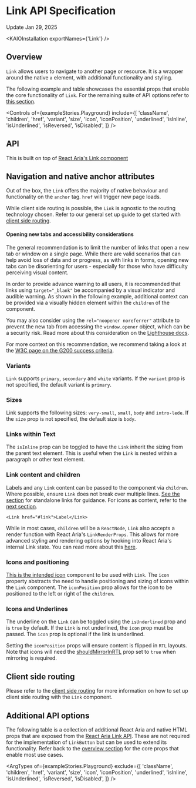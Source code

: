 
<Meta title="Components/Link/API Specification" />

# Link API Specification

Update Jan 29, 2025

<ResourceLinks
  sourceCode="blah blah update when available on main"
  figma="https://www.figma.com/design/FWIOtGjpv9z0by95j1SgP0/Link?node-id=273-4107"
  designGuidelines="/?path=/docs/components-link-usage-guidelines--docs"
/>

<KAIOInstallation exportNames={'Link'} />

## Overview

`Link` allows users to navigate to another page or resource. It is a wrapper around the native `a` element, with additional functionality and styling.

The following example and table showcases the essential props that enable the core functionality of `Link`. For the remaining suite of API options refer to [this section](#additional-api-options).

<Canvas of={exampleStories.Playground} />

<Controls
  of={exampleStories.Playground}
  include={[
    'className',
    'children',
    'href',
    'variant',
    'size',
    'icon',
    'iconPosition',
    'underlined',
    'isInline',
    'isUnderlined',
    'isReversed',
    'isDisabled',
  ]}
/>

## API

This is built on top of [React Aria's Link component](https://react-spectrum.adobe.com/react-aria/Link.html)

## Navigation and native anchor attributes

Out of the box, the `Link` offers the majority of native behaviour and functionality on the `anchor` tag. `href` will trigger new page loads.

While client side routing is possible, the `Link` is agnostic to the routing technology chosen. Refer to our general set up guide to get started with [client side routing](#client-side-routing).

#### Opening new tabs and accessibility considerations

The general recommendation is to limit the number of links that open a new tab or window on a single page. While there are valid scenarios that can help avoid loss of data and or progress, as with links in forms, opening new tabs can be disorienting for users - especially for those who have difficulty perceiving visual content.

In order to provide advance warning to all users, it is recommended that links using `target="_blank"` be accompanied by a visual indicator and audible warning. As shown in the following example, additional context can be provided via a visually hidden element within the `children` of the component.

You may also consider using the `rel="noopener noreferrer"` attribute to prevent the new tab from accessing the `window.opener` object, which can be a security risk. Read more about this consideration on the [Lighthouse docs](https://developer.chrome.com/docs/lighthouse/best-practices/external-anchors-use-rel-noopener).

<Canvas of={exampleStories.LinkOpensInNewTab} />

For more context on this recommendation, we recommend taking a look at the [W3C page on the G200 success criteria](https://www.w3.org/TR/WCAG20-TECHS/G200.html).

### Variants

`Link` supports `primary`, `secondary` and `white` variants. If the `variant` prop is not specified, the default variant is `primary`.

<Canvas of={exampleStories.LinkVariants} />

<DocsStory of={exampleStories.LinkVariantWhite} expanded={false} />

### Sizes

Link supports the following sizes: `very-small`, `small`, `body` and `intro-lede`. If the `size` prop is not specified, the default size is `body`.

<Canvas of={exampleStories.LinkSizes} />

### Links within Text

The `isInline` prop can be toggled to have the `Link` inherit the sizing from the parent text element. This is useful when the `Link` is nested within a paragraph or other text element.

### Link content and children

Labels and any `Link` content can be passed to the component via `children`. Where possible, ensure `Link` does not break over multiple lines. [See the section](/docs/components-link-usage-guidelines--docs) for standalone links for guidance. For icons as content, refer to the [next section](#icons-and-positioning).

```tsx
<Link href="#link">Label</Link>
```

While in most cases, `children` will be a `ReactNode`, `Link` also accepts a render function with React Aria's `LinkRenderProps`. This allows for more advanced styling and rendering options by hooking into React Aria's internal Link state. You can read more about this [here](https://react-spectrum.adobe.com/react-aria/Link.html#styling).

### Icons and positioning

[This is the intended icon](docs/components-icon-icon-future-api-specification--docs) component to be used with `Link`. The `icon` property abstracts the need to handle positioning and sizing of icons within the `Link` component. The `iconPosition` prop allows for the icon to be positioned to the left or right of the `children`.

### Icons and Underlines

The underline on the `Link` can be toggled using the `isUnderlined` prop and is `true` by default. If the `Link` is not underlined, the `icon` prop must be passed. The `icon` prop is optional if the link is underlined.

<Canvas of={exampleStories.LinkWithIconStart} />

Setting the `iconPosition` props will ensure content is flipped in `RTL` layouts. Note that icons will need the [shouldMirrorInRTL](/docs/illustrations-icon-icon-future-api-specification--docs#mirror-in-rtl) prop set to `true` when mirroring is required.

<Canvas of={exampleStories.LinkWithIconEnd} />

## Client side routing

Please refer to the [client side routing](/docs/guides-client-side-routing--docs) for more information on how to set up client side routing with the `Link` component.

## Additional API options

The following table is a collection of additional React Aria and native HTML props that are exposed from the [React Aria Link API](https://react-spectrum.adobe.com/react-aria/Link.html). These are not required for the implementation of `LinkButton` but can be used to extend its functionality. Refer back to the [overview section](#overview) for the core props that enable most use cases.

<ArgTypes
  of={exampleStories.Playground}
  exclude={[
    'className',
    'children',
    'href',
    'variant',
    'size',
    'icon',
    'iconPosition',
    'underlined',
    'isInline',
    'isUnderlined',
    'isReversed',
    'isDisabled',
  ]}
/>
